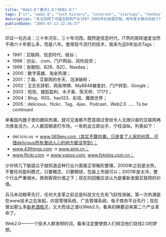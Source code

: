 ```yaml
---
title: "Web2.0？春天2.0？烧钱2.0？"
tags: ["it", "web2.0", "tech history", "internet", "startups", "technology trends"]
description: "本文回顾了中国互联网产业1997-2005年的发展历程，用年度关键词总结了行业变迁：从1998年的.com热潮、1999年的B2B与B2C浪潮、2000年的互联网淘金热，到2001年泡沫破裂后的低谷，再到2005年Web2.0的兴起。作者指出互联网行业经历了过热、过冷和回暖的循环整理过程，并观察到2005年国内创业公司纷纷克隆国外Web2.0产品如delicious、flickr等。文章对比了两次互联网热潮的技术前提，认为Web2.0这个技术人群发明的概念将引发新一轮商业投资热潮。"
publishDate: "2005-07-13 22:36:37"
---
```


印证一句古话：三十年河东，三十年河西。既然是信息时代，IT界的周转速度当然不用六十年那么多，而是八年。套用现今流行的技术，我来为这8年加点Tags：

- 1997：互联网、信息时代、硅谷；
- 1998：创业、.com、门户网站、风险投资；
- 1999：张朝阳、B2B、B2C、Nasdaq；
- 2000：数字英雄、淘金热潮；
- 2001：丁磊、互联网的冬天、泡沫破碎；
- 2002：王志东辞职、网易停牌、My8848被查封、门户转型、Google；
- 2003：短信、搜狐盈利、木子美、陈天桥、17173；
- 2004：Blog、RSS、hao123、彩信、魔兽世界；
- 2005：delicious、flickr、Tag、Ajax、Podcast、Web2.0 …… To be continued

单看国内圈子里的跟风热潮，就可见谁都不愿意错过曾经令人无限兴奋的互联网再次焕发活力，人人都双眼紧盯市场，一有机会立即出手，宁枉误纵。列表如下：

- del.icio.us -> www.365key.com（其实不算抄袭，只是拿了人家的创意，可惜delicious所有激动人心的地方都没学到）；
- www.43things.com -> www.aimi.cn；
- www.flickr.com -> www.yupoo.com, www.fotolog.com.cn；

少许转几下脑袋瓜子就知道这种行业兴衰属正常箱形整理。2000年之前是太热，不要任何盈利模式，只要概念、只要眼球，包装上市就可以；2001年是太冷，整个行业严重缩水，跌倒客观价值之下；现在的回暖应该认为是重新发掘互联网的价值。

兵马未动粮草先行，任何大变革之前总是科技文化先有飞跃性突破。第一次热潮是在www技术之后发起，内容管理系统、广告管理系统、电子商务平台先行；现在冒出那么多[新老酒瓶子](http://home.wangjianshuo.com/cn/20050616_ajax_eeaec.htm)，又大而话之谓以Web2.0，看来的确要迎来第二个产业革命了。

Web2.0——一个技术人群发明的词，看来注定要使商人们倾注他们烧钱2.0的梦想。
